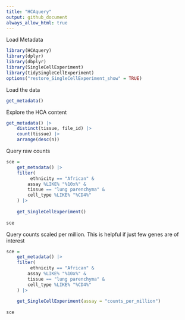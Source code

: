 ```yaml
---
title: "HCAquery"
output: github_document
always_allow_html: true
---
```


Load Metadata

```r
library(HCAquery)
library(dplyr)
library(dbplyr)
library(SingleCellExperiment)
library(tidySingleCellExperiment)
options("restore_SingleCellExperiment_show" = TRUE)

```

Load the data

```r
get_metadata()
```

Explore the HCA content

```r
get_metadata() |> 
	distinct(tissue, file_id) |> 
	count(tissue) |> 
	arrange(desc(n))
```

Query raw counts

```r
sce = 
	get_metadata() |> 
    filter(
    	 ethnicity == "African" & 
        assay %LIKE% "%10x%" & 
        tissue == "lung parenchyma" & 
        cell_type %LIKE% "%CD4%"
    ) |> 
	
	get_SingleCellExperiment()
	
sce
```

Query counts scaled per million. This is helpful if just few genes are of interest

```r
sce = 
	get_metadata() |> 
    filter(
    	 ethnicity == "African" & 
        assay %LIKE% "%10x%" & 
        tissue == "lung parenchyma" & 
        cell_type %LIKE% "%CD4%"
    ) |> 
	
	get_SingleCellExperiment(assay = "counts_per_million")
	
sce
```


